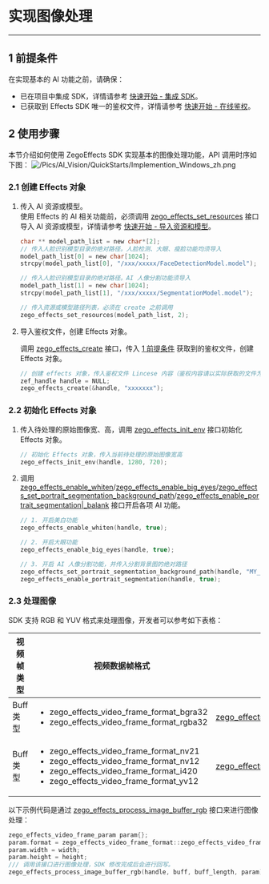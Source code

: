 # 实现图像处理

---

## 1 前提条件

在实现基本的 AI 功能之前，请确保：

- 已在项目中集成 SDK，详情请参考 [快速开始 - 集成 SDK](!Quick_Starts/Integration)。
- 已获取到 Effects SDK 唯一的鉴权文件，详情请参考 [快速开始 - 在线鉴权](!Quick_Starts/Authenticate_users_with_tokens)。


## 2 使用步骤

本节介绍如何使用 ZegoEffects SDK 实现基本的图像处理功能，API 调用时序如下图：
![/Pics/AI_Vision/QuickStarts/Implemention_Windows_zh.png](http://doc.oa.zego.im/Pics/AI_Vision/QuickStarts/Implemention_Windows_zh.png)

### 2.1 创建 Effects 对象

1. 传入 AI 资源或模型。  
    使用 Effects 的 AI 相关功能前，必须调用 [zego_effects_set_resources](@zego_effects_set_resources) 接口导入 AI 资源或模型，详情请参考 [快速开始 - 导入资源和模型](!Quick_Starts/Import_Resources)。

    ```c
    char ** model_path_list = new char*[2];
    // 传入人脸识别模型目录的绝对路径。人脸检测、大眼、瘦脸功能均须导入
    model_path_list[0] = new char[1024];
    strcpy(model_path_list[0], "/xxx/xxxxx/FaceDetectionModel.model");

    // 传入人脸识别模型目录的绝对路径。AI 人像分割功能须导入
    model_path_list[1] = new char[1024];
    strcpy(model_path_list[1], "/xxx/xxxxx/SegmentationModel.model");

    // 传入资源或模型路径列表，必须在 create 之前调用
    zego_effects_set_resources(model_path_list, 2);   
    ```

2. 导入鉴权文件，创建 Effects 对象。  

    调用 [zego_effects_create](@zego_effects_create) 接口，传入 [1 前提条件](!Quick_Starts/Solution_Implementation#1) 获取到的鉴权文件，创建 Effects 对象。

    ```c
    // 创建 effects 对象，传入鉴权文件 Lincese 内容（鉴权内容请以实际获取的文件为准）
    zef_handle handle = NULL;
    zego_effects_create(&handle, "xxxxxxx");   
    ```

### 2.2 初始化 Effects 对象

1. 传入待处理的原始图像宽、高，调用 [zego_effects_init_env](@zego_effects_init_env) 接口初始化 Effects 对象。

    ```c
    // 初始化 Effects 对象，传入当前待处理的原始图像宽高
    zego_effects_init_env(handle, 1280, 720);
    ```

2. 调用 [zego_effects_enable_whiten](@zego_effects_enable_whiten)/[zego_effects_enable_big_eyes](@zego_effects_enable_big_eyes)/[zego_effects_set_portrait_segmentation_background_path](@zego_effects_set_portrait_segmentation_background_path)/[zego_effects_enable_portrait_segmentation\|_balank](@zego_effects_enable_portrait_segmentation) 接口开启各项 AI 功能。

    ```c
    // 1. 开启美白功能
    zego_effects_enable_whiten(handle, true);

    // 2. 开启大眼功能
    zego_effects_enable_big_eyes(handle, true);

    // 3. 开启 AI 人像分割功能，并传入分割背景图的绝对路径
    zego_effects_set_portrait_segmentation_background_path(handle, "MY_BACKGROUND_PATH", zego_effects_scale_mode_aspect_fill);
    zego_effects_enable_portrait_segmentation(handle, true);
    ```

### 2.3 处理图像

SDK 支持 RGB 和 YUV 格式来处理图像，开发者可以参考如下表格：

| 视频帧类型 | 视频数据帧格式 | 处理数据接口 |
|---|---|---|
|Buff 类型| <ul><li>zego_effects_video_frame_format_bgra32</li><li>zego_effects_video_frame_format_rgba32</li></ul>|[zego_effects_process_image_buffer_rgb](@zego_effects_process_image_buffer_rgb)|
|Buff 类型| <ul><li>zego_effects_video_frame_format_nv21</li><li>zego_effects_video_frame_format_nv12</li><li>zego_effects_video_frame_format_i420</li><li>zego_effects_video_frame_format_yv12</li></ul>|[zego_effects_process_image_buffer_yuv](@zego_effects_process_image_buffer_yuv) |

以下示例代码是通过 [zego_effects_process_image_buffer_rgb](@zego_effects_process_image_buffer_rgb) 接口来进行图像处理：

```c
zego_effects_video_frame_param param{};
param.format = zego_effects_video_frame_format::zego_effects_video_frame_format_rgba32;
param.width = width;
param.height = height;
/// 调用该接口进行图像处理，SDK 修改完成后会进行回写。
zego_effects_process_image_buffer_rgb(handle, buff, buff_length, param);
```
